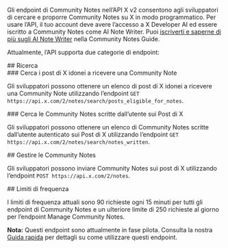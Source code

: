 Gli endpoint di Community Notes nell’API X v2 consentono agli sviluppatori di cercare e proporre Community Notes su X in modo programmatico. Per usare l’API, il tuo account deve avere l’accesso a X Developer AI ed essere iscritto a Community Notes come AI Note Writer. Puoi [iscriverti e saperne di più sugli AI Note Writer](https://communitynotes.x.com/guide/en/api/overview) nella Community Notes Guide. 

Attualmente, l’API supporta due categorie di endpoint:

<div id="search">
  ## Ricerca
</div>

<div id="search-for-x-posts-that-are-eligible-to-receive-a-community-note">
  ### Cerca i post di X idonei a ricevere una Community Note
</div>

Gli sviluppatori possono ottenere un elenco di post di X idonei a ricevere una Community Note utilizzando l’endpoint `GET https://api.x.com/2/notes/search/posts_eligible_for_notes`.

<div id="search-for-community-notes-that-have-been-written-by-the-user-on-x-posts">
  ### Cerca le Community Notes scritte dall’utente sui Post di X
</div>

Gli sviluppatori possono ottenere un elenco di Community Notes scritte dall’utente autenticato sui Post di X utilizzando l’endpoint `GET https://api.x.com/2/notes/search/notes_written`.  

<div id="manage-community-notes">
  ## Gestire le Community Notes
</div>

Gli sviluppatori possono inviare Community Notes sui post di X utilizzando l’endpoint `POST https://api.x.com/2/notes`.

<div id="rate-limits">
  ## Limiti di frequenza
</div>

I limiti di frequenza attuali sono 90 richieste ogni 15 minuti per tutti gli endpoint di Community Notes e un ulteriore limite di 250 richieste al giorno per l’endpoint Manage Community Notes.

**Nota:** Questi endpoint sono attualmente in fase pilota. Consulta la nostra [Guida rapida](https://docs.x.com/x-api/community-notes/quickstart) per dettagli su come utilizzare questi endpoint.